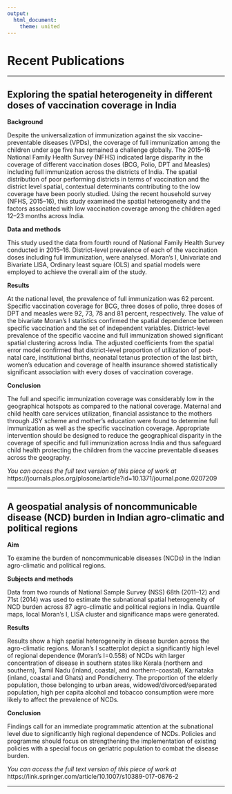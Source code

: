 ```yaml
---
output:
  html_document:
    theme: united
---
```


# Recent Publications

---

## Exploring the spatial heterogeneity in different doses of vaccination coverage in India

**Background**

Despite the universalization of immunization against the six vaccine-preventable diseases (VPDs), the coverage of full immunization among the children under age five has remained a challenge globally. The 2015–16 National Family Health Survey (NFHS) indicated large disparity in the coverage of different vaccination doses (BCG, Polio, DPT and Measles) including full immunization across the districts of India. The spatial distribution of poor performing districts in terms of vaccination and the district level spatial, contextual determinants contributing to the low coverage have been poorly studied. Using the recent household survey (NFHS, 2015–16), this study examined the spatial heterogeneity and the factors associated with low vaccination coverage among the children aged 12–23 months across India.

**Data and methods**

This study used the data from fourth round of National Family Health Survey conducted in 2015–16. District-level prevalence of each of the vaccination doses including full immunization, were analysed. Moran’s I, Univariate and Bivariate LISA, Ordinary least square (OLS) and spatial models were employed to achieve the overall aim of the study.

**Results**

At the national level, the prevalence of full immunization was 62 percent. Specific vaccination coverage for BCG, three doses of polio, three doses of DPT and measles were 92, 73, 78 and 81 percent, respectively. The value of the bivariate Moran’s I statistics confirmed the spatial dependence between specific vaccination and the set of independent variables. District-level prevalence of the specific vaccine and full immunization showed significant spatial clustering across India. The adjusted coefficients from the spatial error model confirmed that district-level proportion of utilization of post-natal care, institutional births, neonatal tetanus protection of the last birth, women’s education and coverage of health insurance showed statistically significant association with every doses of vaccination coverage.

**Conclusion**

The full and specific immunization coverage was considerably low in the geographical hotspots as compared to the national coverage. Maternal and child health care services utilization, financial assistance to the mothers through JSY scheme and mother’s education were found to determine full immunization as well as the specific vaccination coverage. Appropriate intervention should be designed to reduce the geographical disparity in the coverage of specific and full immunization across India and thus safeguard child health protecting the children from the vaccine preventable diseases across the geography.

*You can access the full text version of this piece of work at* https://journals.plos.org/plosone/article?id=10.1371/journal.pone.0207209 \ref [https://journals.plos.org/plosone/article?id=10.1371/journal.pone.0207209]

---

## A geospatial analysis of noncommunicable disease (NCD) burden in Indian agro-climatic and political regions

**Aim**

To examine the burden of noncommunicable diseases (NCDs) in the Indian agro-climatic and political regions.

**Subjects and methods**

Data from two rounds of National Sample Survey (NSS) 68th (2011–12) and 71st (2014) was used to estimate the subnational spatial heterogeneity of NCD burden across 87 agro-climatic and political regions in India. Quantile maps, local Moran’s I, LISA cluster and significance maps were generated.

**Results**

Results show a high spatial heterogeneity in disease burden across the agro-climatic regions. Moran’s I scatterplot depict a significantly high level of regional dependence (Moran’s I=0.558) of NCDs with larger concentration of disease in southern states like Kerala (northern and southern), Tamil Nadu (inland, coastal, and northern-coastal), Karnataka (inland, coastal and Ghats) and Pondicherry. The proportion of the elderly population, those belonging to urban areas, widowed/divorced/separated population, high  per capita alcohol and tobacco consumption were more likely to affect the prevalence of NCDs.

**Conclusion**

Findings call for an immediate programmatic attention at the subnational level due to significantly high regional dependence of NCDs. Policies and programme should focus on strengthening the implementation of existing  policies with a special focus on geriatric population to combat the disease burden.

*You can access the full text version of this piece of work at* https://link.springer.com/article/10.1007/s10389-017-0876-2 \ref [https://link.springer.com/article/10.1007/s10389-017-0876-2]

---
